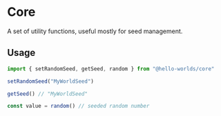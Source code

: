 # Core

A set of utility functions, useful mostly for seed management.

## Usage

```typescript
import { setRandomSeed, getSeed, random } from "@hello-worlds/core"

setRandomSeed("MyWorldSeed")

getSeed() // "MyWorldSeed"

const value = random() // seeded random number
```

